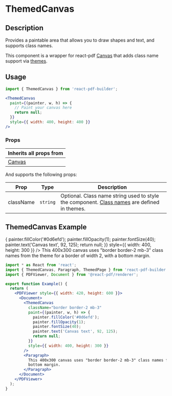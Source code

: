 

<Meta title="Documentation/Components/Basics/ThemedCanvas" />

<h1>ThemedCanvas</h1>

## Description

Provides a paintable area that allows you to draw shapes and text, and supports class names.

This component is a wrapper for react-pdf [Canvas](https://react-pdf.org/components#canvas) that adds class name support via [themes](https://justinmahar.github.io/react-pdf-builder/?path=/docs/documentation-themes--docs).

## Usage

```jsx
import { ThemedCanvas } from 'react-pdf-builder';
```

```jsx
<ThemedCanvas
  paint={(painter, w, h) => {
    // Paint your canvas here
    return null;
  }}
  style={{ width: 400, height: 400 }}
/>
```

### Props


| Inherits all props from                           |
| ------------------------------------------------- |
| [Canvas](https://react-pdf.org/components#canvas) |

And supports the following props:

| Prop      | Type                        | Description                                                                                                                                                                                       |
| --------- | --------------------------- | ------------------------------------------------------------------------------------------------------------------------------------------------------------------------------------------------- |
| className | `string` | Optional. Class name string used to style the component. [Class names](https://justinmahar.github.io/react-pdf-builder/?path=/docs/documentation-themes--docs#class-names) are defined in themes. |

## ThemedCanvas Example

<DocsPDF>
  <ThemedCanvas
    className="border border-2 mb-3"
    paint={(painter, w, h) => {
      painter.fillColor('#0d6efd');
      painter.fillOpacity(1);
      painter.fontSize(40);
      painter.text('Canvas text', 92, 125);
      return null;
    }}
    style={{ width: 400, height: 300 }}
  />
  <Paragraph>This 400x300 canvas uses "border border-2 mb-3" class names from the theme for a border of width 2, with a bottom margin.</Paragraph>
</DocsPDF>

```jsx
import * as React from 'react';
import { ThemedCanvas, Paragraph, ThemedPage } from 'react-pdf-builder';
import { PDFViewer, Document } from '@react-pdf/renderer';

export function Example() {
  return (
    <PDFViewer style={{ width: 420, height: 600 }}>
      <Document>
        <ThemedCanvas
          className="border border-2 mb-3"
          paint={(painter, w, h) => {
            painter.fillColor('#0d6efd');
            painter.fillOpacity(1);
            painter.fontSize(40);
            painter.text('Canvas text', 92, 125);
            return null;
          }}
          style={{ width: 400, height: 300 }}
        />
        <Paragraph>
          This 400x300 canvas uses "border border-2 mb-3" class names from the theme for a border of width 2, with a
          bottom margin.
        </Paragraph>
      </Document>
    </PDFViewer>
  );
}
```
